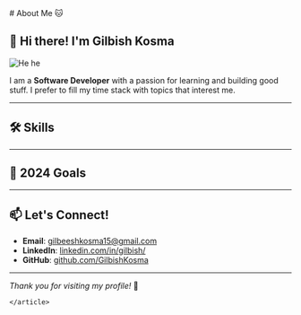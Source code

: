 
<Root classes='grid items-center justify-center py-14'>
  <div className='max-w-3xl overflow-auto'>
    <article className='mdx-root prose mt-6 lg:prose-xl p-5'>
        # About Me 🐱

## 👋 Hi there! I'm Gilbish Kosma

![He he](https://i.ytimg.com/vi/gVwd5cJFYCs/maxresdefault.jpg)

I am a **Software Developer** with a passion for learning and building good stuff.
I prefer to fill my time stack with topics that interest me.

---

## 🛠 Skills

<div className='flex flex-wrap gap-5'>
  <SkillCard
    title='React'
    value='8/10'
    imgURL='https://cloud.appwrite.io/v1/storage/buckets/658b625b66f1d11c2ae6/files/658b626ec05fe0e2864c/view?project=65896166450b80630b62&mode=admin'
    info='nextJS included'
  />
  <SkillCard
    title='Express'
    value='7/10'
    imgURL='https://cloud.appwrite.io/v1/storage/buckets/658b625b66f1d11c2ae6/files/658b6c205f37322bb2b5/view?project=65896166450b80630b62&mode=admin'
    info='node included'
  />
  <SkillCard
    title='Springboot'
    value='6/10'
    imgURL='https://cloud.appwrite.io/v1/storage/buckets/658b625b66f1d11c2ae6/files/658caaddd6a8bdd294cc/view?project=65896166450b80630b62&mode=admin'
  />
  <SkillCard
    title='Badminton'
    value='7/10'
    imgURL='https://cloud.appwrite.io/v1/storage/buckets/658b625b66f1d11c2ae6/files/658cab61acd7bd038064/view?project=65896166450b80630b62&mode=admin'
    info='intermediate'
  />
  <SkillCard
    title='Valorant'
    value='6/10'
    imgURL='https://cloud.appwrite.io/v1/storage/buckets/658b625b66f1d11c2ae6/files/658cab6add6c5835b04e/view?project=65896166450b80630b62&mode=admin'
    info='Silver3'
  />
</div>

---

## 🌱 2024 Goals

<Table
  heading={['Goal', 'Current Progress']}
  rows={[
    ['Read 2books/month 📖', '0 Read'],
    ['Weight Below 65KG 🏃‍♂️', '78KG'],
    ['Start 2-3 side projects 💸', '0 started'],
    ['Write 1article/week ✍️', '0 written'],
    ['Grammar Improve ✨', 'No Progress'],
  ]}
/>

---

## 📫 Let's Connect!

- **Email**: [gilbeeshkosma15@gmail.com](mailto:gilbeeshkosma15@gmail.com)
- **LinkedIn**: [linkedin.com/in/gilbish/](https://www.linkedin.com/in/gilbish/)
- **GitHub**: [github.com/GilbishKosma](https://github.com/GilbishKosma)

---

_Thank you for visiting my profile!_ 🌟

    </article>

  </div>
</Root>
